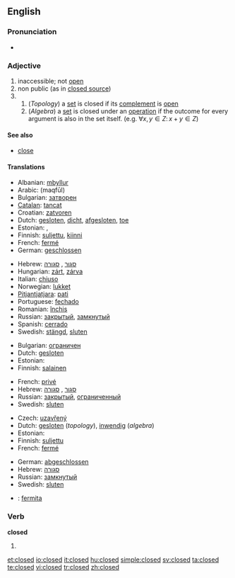 {{wikipedia|dab=closed}}
==English==

===Pronunciation===
* {{audio|en-us-closed.ogg|Audio (US)}}

===Adjective===
{{en-adj|-}}

# inaccessible; not [[open]]
# non public (as in [[closed source]])
# {{mathematics}}
## (''Topology'') a [[set]] is closed if its [[complement]] is [[open]]
## (''Algebra'') a [[set]] is closed under an [[operation]] if the outcome for every argument is also in the set itself. (e.g. <math> \forall x,y \in Z:\, x + y \in Z</math>)

====See also====
* [[close]]

====Translations====
{{trans-top|not open (1)}}
* Albanian: [[mbyllur]]
* Arabic: {{Arab|[[مقفول]]}} (maqfūl)
* Bulgarian: [[затворен]]
* [[Catalan]]: [[tancat]]
* Croatian: [[zatvoren]]
* Dutch: [[gesloten]], [[dicht]], [[afgesloten]], [[toe]]
* Estonian: {{t|et|suletud}}, {{t|et|kinnine}}
* Finnish: [[suljettu]], [[kiinni]]
* French: [[fermé]]
* German: [[geschlossen]]
{{trans-mid}}
* Hebrew: [[סגור]] {{romanization of Hebrew|sagúr}} {{m}}, [[סגורה]] {{romanization of Hebrew|sgurá}} {{f}}
* Hungarian: [[zárt]], [[zárva]]
* Italian: [[chiuso]]
* Norwegian: [[lukket]]
* [[Pitjantjatjara]]: [[pati]]
* Portuguese: [[fechado]]
* Romanian: [[închis]]
* Russian: [[закрытый]], [[замкнутый]]
* Spanish: [[cerrado]]
* Swedish: [[stängd]], [[sluten]]
{{trans-bottom}}

{{trans-top|non public (2)}}
* Bulgarian: [[ограничен]]
* Dutch: [[gesloten]]
* Estonian: {{t|et|salajane}}
* Finnish: [[salainen]]
{{trans-mid}}
* French: [[privé]]
* Hebrew: [[סגור]] {{romanization of Hebrew|sagúr}} {{m}}, [[סגורה]] {{romanization of Hebrew|sgurá}} {{f}}
* Russian: [[закрытый]], [[ограниченный]]
* Swedish: [[sluten]]
{{trans-bottom}}

{{trans-top|in mathematics (3)}}
* Czech: [[uzavřený]] {{m}}
* Dutch: [[gesloten]] (''topology''), [[inwendig]] (''algebra'')
* Estonian: {{t|et|kinnine}}
* Finnish: [[suljettu]]
* French: [[fermé]]
{{trans-mid}}
* German: [[abgeschlossen]]
* Hebrew: [[סגורה]] {{romanization of Hebrew|sgurá}} {{f}}
* Russian: [[замкнутый]]
* Swedish: [[sluten]]
{{trans-bottom}}

{{checktrans}}

* {{ttbc|Esperanto}}: [[fermita]]

===Verb===
'''closed'''

# {{past of|close}}

[[et:closed]]
[[io:closed]]
[[it:closed]]
[[hu:closed]]
[[simple:closed]]
[[sv:closed]]
[[ta:closed]]
[[te:closed]]
[[vi:closed]]
[[tr:closed]]
[[zh:closed]]